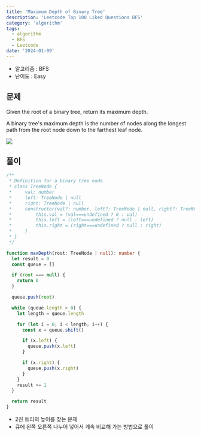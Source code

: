 ```yaml
---
title: 'Maximum Depth of Binary Tree'
description: 'Leetcode Top 100 Liked Questions BFS'
category: 'algorithm'
tags:
  - algorithm
  - BFS
  - Leetcode
date: '2024-01-09'
---
```


- 알고리즘 : BFS
- 난이도 : Easy

## 문제

Given the root of a binary tree, return its maximum depth.

A binary tree's maximum depth is the number of nodes along the longest path from the root node down to the farthest leaf node.

<img src="/algorithm/leetcode/104.png" />

## 풀이

```ts
/**
 * Definition for a binary tree node.
 * class TreeNode {
 *     val: number
 *     left: TreeNode | null
 *     right: TreeNode | null
 *     constructor(val?: number, left?: TreeNode | null, right?: TreeNode | null) {
 *         this.val = (val===undefined ? 0 : val)
 *         this.left = (left===undefined ? null : left)
 *         this.right = (right===undefined ? null : right)
 *     }
 * }
 */

function maxDepth(root: TreeNode | null): number {
  let result = 0
  const queue = []

  if (root === null) {
    return 0
  }

  queue.push(root)

  while (queue.length > 0) {
    let length = queue.length

    for (let i = 0; i < length; i++) {
      const x = queue.shift()

      if (x.left) {
        queue.push(x.left)
      }

      if (x.right) {
        queue.push(x.right)
      }
    }
    result += 1
  }

  return result
}
```

- 2진 트리의 높이를 찾는 문제
- 큐에 왼쪽 오른쪽 나누어 넣어서 계속 비교해 가는 방법으로 풀이
